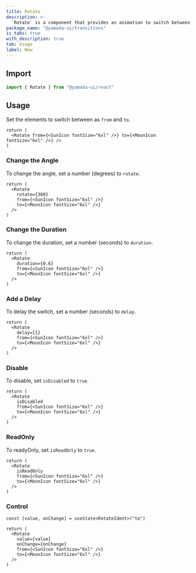 ```yaml
---
title: Rotate
description: >-
  `Rotate` is a component that provides an animation to switch between two elements while rotating.
package_name: "@yamada-ui/transitions"
is_tabs: true
with_description: true
tab: Usage
label: New
---
```


## Import

```ts
import { Rotate } from "@yamada-ui/react"
```

## Usage

Set the elements to switch between as `from` and `to`.

```tsx functional=true
return (
  <Rotate from={<SunIcon fontSize="6xl" />} to={<MoonIcon fontSize="6xl" />} />
)
```

### Change the Angle

To change the angle, set a number (degrees) to `rotate`.

```tsx functional=true
return (
  <Rotate
    rotate={360}
    from={<SunIcon fontSize="6xl" />}
    to={<MoonIcon fontSize="6xl" />}
  />
)
```

### Change the Duration

To change the duration, set a number (seconds) to `duration`.

```tsx functional=true
return (
  <Rotate
    duration={0.6}
    from={<SunIcon fontSize="6xl" />}
    to={<MoonIcon fontSize="6xl" />}
  />
)
```

### Add a Delay

To delay the switch, set a number (seconds) to `delay`.

```tsx functional=true
return (
  <Rotate
    delay={1}
    from={<SunIcon fontSize="6xl" />}
    to={<MoonIcon fontSize="6xl" />}
  />
)
```

### Disable

To disable, set `isDisabled` to `true`.

```tsx functional=true
return (
  <Rotate
    isDisabled
    from={<SunIcon fontSize="6xl" />}
    to={<MoonIcon fontSize="6xl" />}
  />
)
```

### ReadOnly

To readyOnly, set `isReadOnly` to `true`.

```tsx functional=true
return (
  <Rotate
    isReadOnly
    from={<SunIcon fontSize="6xl" />}
    to={<MoonIcon fontSize="6xl" />}
  />
)
```

### Control

```tsx functional=true
const [value, onChange] = useState<RotateIdent>("to")

return (
  <Rotate
    value={value}
    onChange={onChange}
    from={<SunIcon fontSize="6xl" />}
    to={<MoonIcon fontSize="6xl" />}
  />
)
```
